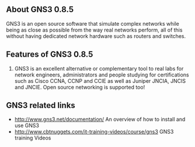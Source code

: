==About GNS3 0.8.5==
GNS3 is an open source software that simulate complex networks while being as close as possible from the way real networks perform, all of this without having dedicated network hardware such as routers and switches.
{{images/gns.jpg}}
==Features of GNS3 0.8.5==
# GNS3 is an excellent alternative or complementary tool to real labs for network engineers, administrators and people studying for certifications such as Cisco CCNA, CCNP and CCIE as well as Juniper JNCIA, JNCIS and JNCIE. Open source networking is supported too!

==GNS3  related links==
* [[http://www.gns3.net/documentation/]] An overview of how to install and use GNS3
* [[http://www.cbtnuggets.com/it-training-videos/course/gns3]] GNS3 training Videos

